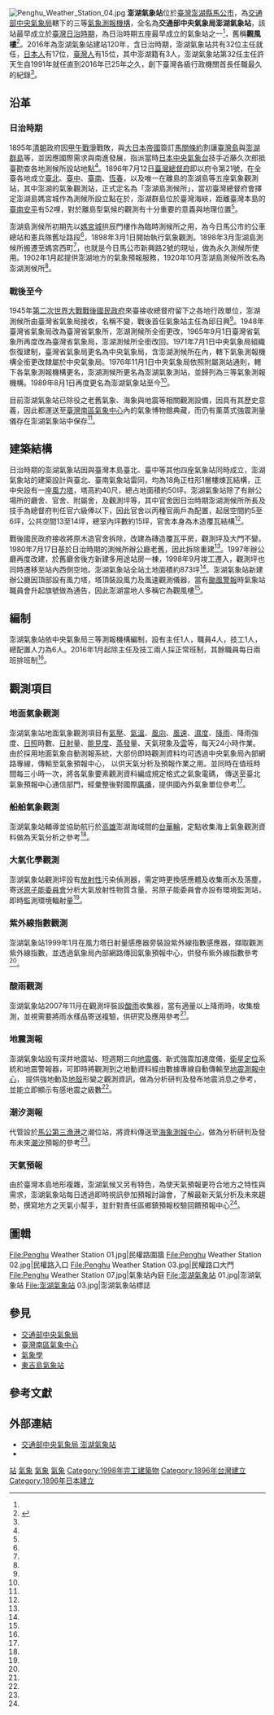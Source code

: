 {{Infobox weather station
| name = 澎湖氣象站
| subheader =Penghu Weather Station
| image = 澎湖氣象站 04.jpg
| caption = 澎湖氣象站
| organization = [[交通部中央氣象局|交通部中央氣象局]]
| code = 46735
| type = 三等氣象站
| abbreviation = TTN
| location = {{ROC-TW}}<br>[[澎湖縣|澎湖縣]][[馬公市|馬公市]]復興里新興路2號<ref name="教育部"/>
| coordinates = {{coord|23|33|55.17|N|119|33|48.982|E|display=inline,title}}
| locmapin = Taiwan
| map_relief = yes
| map_caption = 在臺灣的位置
| altitude = 10.678公尺
| barometer_altitude = 11.4公尺
| established = {{Start date|1896}}（日治時期）
| website = [https://www.cwb.gov.tw/V8/C/A/organ/46735.html www.cwb.gov.tw]
| commons = Category:Penghu Weather Station
}}
[[File:Penghu_Weather_Station_04.jpg|thumb]]
'''澎湖氣象站'''位於[[臺灣|臺灣]][[澎湖縣|澎湖縣]][[馬公市|馬公市]]，為[[交通部中央氣象局|交通部中央氣象局]]轄下的三等[[氣象站|氣象測報機構]]，全名為'''交通部中央氣象局澎湖氣象站'''，該站最早成立於[[臺灣日治時期|臺灣日治時期]]，為日治時期五座最早成立的氣象站之一<ref name="中央氣象局"/>，舊稱'''觀風樓'''<ref>{{Cite web|title=〈觀風樓〉|url=https://penghu.info/OBDA164BC91D38705CF1|accessdate=2020-08-25|author=|date=|format=|publisher=Penghu.Info｜澎湖知識服務平台|language=zh-tw}}</ref>。2016年為澎湖氣象站建站120年，含日治時期，澎湖氣象站共有32位主任就任，[[日本人|日本人]]有17位，[[臺灣人|臺灣人]]有15位，其中澎湖籍有3人，澎湖氣象站第32任主任許天生自1991年就任直到2016年已25年之久，創下臺灣各級行政機關首長任職最久的紀錄<ref name="大紀元"/>。

== 沿革 ==
=== 日治時期 ===
1895年[[清朝|清朝]]政府因[[甲午戰爭|甲午戰爭]]戰敗，與[[大日本帝國|大日本帝國]]簽訂[[馬關條約|馬關條約]]割讓[[臺灣島|臺灣島]]與[[澎湖群島|澎湖群島]]等，並因應國際需求與南進發展，指派當時[[氣象廳_(日本)|日本中央氣象台]]技手近藤久次郎抵臺勘查各地測候所設站地點<ref name="大紀元"/>。1896年7月12日[[臺灣總督府|臺灣總督府]]即以府令第21號，在全臺各地成立[[臺北氣象站|臺北]]、[[臺中氣象站|臺中]]、[[臺南氣象站|臺南]]、[[恆春氣象站|恆春]]，以及唯一在離島的澎湖島等五座氣象觀測站，其中澎湖的氣象觀測站，正式定名為「澎湖島測候所」，當初臺灣總督府會擇定澎湖島媽宮城作為測候所設立點在於，澎湖群島位於臺灣海峽，距離臺灣本島的[[臺南市|臺南]][[安平區|安平]]有52哩，對於離島型氣候的觀測有十分重要的意義與地理位置<ref name="中央氣象局2"/>。

澎湖島測候所初期先以[[媽宮城|媽宮城]]拱辰門樓作為臨時測候所之用，為今日馬公市的公車總站和憲兵隊舊址路段<ref name="獨家澎湖報"/>，1898年3月1日開始執行氣象觀測。1898年3月澎湖島測候所搬遷至媽宮西町<ref name="澎湖知識服務平台"/>，也就是今日馬公市新興路2號的現址，做為永久測候所使用。1902年1月起提供澎湖地方的氣象預報服務，1920年10月澎湖島測候所改名為澎湖測候所<ref name="中央氣象局2"/>。

=== 戰後至今 ===
1945年[[第二次世界大戰|第二次世界大戰]][[臺灣戰後時期|戰後]][[國民政府|國民政府]]來臺接收總督府留下之各地行政單位，澎湖測候所由臺灣省氣象局接收，名稱不變，戰後首任氣象站主任為邱日興<ref name="上報"/>。1948年臺灣省氣象局改為臺灣省氣象所，澎湖測候所全銜更改，1965年9月1日臺灣省氣象所再度改為臺灣省氣象局，澎湖測候所全銜改回。1971年7月1日中央氣象局組織恢復建制，臺灣省氣象局更名為中央氣象局，含澎湖測候所在內，轄下氣象測報機構全銜更改隸屬於中央氣象局。1976年11月1日中央氣象局依照附屬測站通則，轄下各氣象測報機構更名，澎湖測候所更名為澎湖氣象測站，並歸列為三等氣象測報機構。1989年8月1日再度更名為澎湖氣象站至今<ref name="中央氣象局2"/>。

目前澎湖氣象站已除役之老舊氣象、海象與地震等相關觀測設備，因具有其歷史意義，因此都運送至[[臺灣南區氣象中心|臺灣南區氣象中心]]內的氣象博物館典藏，而仍有薰蒸式強震測量儀存在澎湖氣象站中保存<ref name="大紀元"/>。

== 建築結構 ==
日治時期的澎湖氣象站因與臺灣本島臺北、臺中等其他四座氣象站同時成立，澎湖氣象站的建築設計與臺北、臺南氣象站雷同，均為18角正柱形1層樓煉瓦結構，正中央設有一座[[風力塔|風力塔]]，塔高約40尺，總占地面積約50坪。澎湖氣象站除了有辦公場所的廳舍、官舍、附屬舍，及觀測坪等，其中官舍因日治時期澎湖測候所所長及技手為總督府判任官六級俸以下，因此官舍以丙種官兩戶為配置，起居空間約5至6坪，公共空間13至14坪，總室內坪數約15坪，官舍本身為木造覆瓦結構<ref name="中央氣象局2"/>。

戰後國民政府接收將原木造官舍拆除，改建為磚造覆瓦平房，觀測坪及大門不變。1980年7月17日基於日治時期的測候所辦公廳老舊，因此拆除重建<ref name="中央氣象局2"/>。1997年辦公廳再度改建，於舊廳舍後方新建多用途站房一棟，1998年9月竣工遷入，觀測坪也同時遷移至站內西側空地。澎湖氣象站全站土地面積約873坪<ref name="中央氣象局"/>。澎湖氣象站新建辦公廳因頂部設有風力塔，塔頂裝設風力及風速觀測儀器，當有[[颱風警報|颱風警報]]時氣象站職員會升起旗號做為通告，因此澎湖當地人多稱它為觀風樓<ref name="澎湖知識服務平台"/>。

== 編制 ==
澎湖氣象站依中央氣象局三等測報機構編制，設有主任1人，職員4人，技工1人，總配置人力為6人。2016年1月起除主任及技工兩人採正常班制，其餘職員每日兩班排班制<ref name="中央氣象局"/>。

== 觀測項目 ==
=== 地面氣象觀測 ===
澎湖氣象站地面氣象觀測項目有[[氣壓|氣壓]]、[[氣溫|氣溫]]、[[風向|風向]]、[[風速|風速]]、[[濕度|濕度]]、[[降雨|降雨]]、降雨強度、[[日照|日照]]時數、[[日射|日射]]量、[[能見度|能見度]]、[[蒸發|蒸發]]量、天氣現象及[[雲|雲]]等，每天24小時作業。由於採用地面氣象自動測報系統，大部份即時觀測資料均可透過中央氣象局內部網路專線，傳輸至氣象預報中心， 以供天氣分析及預報作業之用。並同時在值班時間每三小時一次，將各氣象要素觀測資料編成規定格式之氣象電碼， 傳送至臺北氣象預報中心通信部門，經彙整後對國際[[廣播|廣播]]，提供國內外氣象單位參考<ref name="中央氣象局"/>。

=== 船舶氣象觀測 ===
澎湖氣象站輔導並協助航行於[[高雄市|高雄]]澎湖海域間的[[台華輪|台華輪]]，定點收集海上氣象觀測資料做為天氣分析之參考<ref name="中央氣象局"/>。

=== 大氣化學觀測 ===
澎湖氣象站觀測坪設有[[放射性|放射性]]污染偵測器，需定時更換感應體及收集雨水及落塵，寄送[[原子能委員會|原子能委員會]]分析大氣放射性物質含量。另原子能委員會亦設有環境監測站，即時監測環境輻射量<ref name="中央氣象局"/>。

=== 紫外線指數觀測 ===
澎湖氣象站1999年1月在風力塔日射量感應器旁裝設紫外線指數感應器，擷取觀測紫外線指數，並透過氣象局內部網路傳回氣象預報中心，供發布紫外線指數參考<ref name="中央氣象局"/>。

=== 酸雨觀測 ===
澎湖氣象站2007年11月在觀測坪裝設[[酸雨|酸雨]]收集器，當有適量以上降雨時，收集檢測，並視需要將雨水樣品寄送複驗，供研究及應用參考<ref name="中央氣象局"/>。

=== 地震測報 ===
澎湖氣象站設有深井地震站、短週期三向[[地震儀|地震儀]]、新式強震加速度儀，[[GPS|衛星定位]]系統和地震警報器，可即時將觀測到之地動資料經由數據專線自動傳輸至[[地震測報中心|地震測報中心]]， 提供強地動及[[地殼|地殼]]形變之觀測資訊，做為分析研判及發布地震消息之參考，並能立即顯示有感地震之級數<ref name="中央氣象局"/>。

=== 潮汐測報 ===
代管設於[[馬公港|馬公第三漁港]]之潮位站，將資料傳送至[[海象測報中心|海象測報中心]]，做為分析研判及發布未來[[潮汐|潮汐]]預報的參考<ref name="中央氣象局"/>。

=== 天氣預報 ===
由於臺灣本島地形複雜，澎湖氣候又另有特色，為使天氣預報更符合地方之特性與需求，澎湖氣象站每日透過即時視訊參加預報討論會，了解最新天氣分析及未來趨勢，撰寫地方之天氣小幫手，並針對責任區鄉鎮預報校驗回饋預報中心<ref name="中央氣象局"/>。

== 圖輯 ==
<gallery mode="packed-overlay" heights="250">
File:Penghu Weather Station 01.jpg|民權路圍牆
File:Penghu Weather Station 02.jpg|民權路入口
File:Penghu Weather Station 03.jpg|民權路口大門
File:Penghu Weather Station 07.jpg|氣象站內庭
File:澎湖氣象站 01.jpg|澎湖氣象站
File:澎湖氣象站 03.jpg|澎湖氣象站標誌
</gallery>

== 參見 ==
* [[交通部中央氣象局|交通部中央氣象局]]
* [[臺灣南區氣象中心|臺灣南區氣象中心]]
* [[氣象學|氣象學]]
* [[東吉島氣象站|東吉島氣象站]]

== 參考文獻 ==
{{reflist|2|refs=

<ref name="中央氣象局">{{Cite web|language=zh-TW|url=https://www.cwb.gov.tw/V8/C/A/organ/46735.html|title=澎湖氣象站|author=|publisher=交通部中央氣象局|date=|accessdate=2020-08-10|archive-date=2021-10-31|archive-url=https://web.archive.org/web/20211031060313/https://www.cwb.gov.tw/V8/C/A/organ/46735.html|dead-url=no}}</ref>

<ref name="中央氣象局2">{{Cite web|language=zh-TW|url=http://photino.cwb.gov.tw/rdcweb/lib/cd/cd08bk/cwbarcht.pdf|title=台灣氣候建築史料調查研究|author=|publisher=中央氣象局|date=|accessdate=2020-08-10|archive-date=2018-05-18|archive-url=https://web.archive.org/web/20180518055019/http://photino.cwb.gov.tw/rdcweb/lib/cd/cd08bk/cwbarcht.pdf|dead-url=no}}</ref>

<ref name="大紀元">{{Cite web|language=zh-TW|url=https://www.epochtimes.com/b5/16/11/11/n8482497.htm|title=台灣歷史最悠久 澎湖氣象站走過2甲子|author=|publisher=大紀元|date=2016-11-11|accessdate=2020-08-10}}</ref>

<ref name="教育部">{{Cite web|language=zh-TW|url=https://outdoor.moe.edu.tw/home/resource/detail.php?type=place&id=53|title=澎湖氣象站|author=|publisher=教育部 國民及學前教育署|date=2019-04-09|accessdate=2020-08-10|archive-date=2022-01-01|archive-url=https://web.archive.org/web/20220101032032/https://outdoor.moe.edu.tw/home/resource/detail.php?type=place&id=53|dead-url=no}}</ref>

<ref name="獨家澎湖報">{{Cite web|language=zh-TW|url=https://www.penghunews.com/education/3376/|title=橫跨兩世紀 比台灣還老15歲的澎湖氣象站|author=呂小文|publisher=獨家澎湖報|date=2018-09-18|accessdate=2020-08-10}}</ref>

<ref name="上報">{{Cite web|language=zh-TW|url=https://www.upmedia.mg/news_info.php?SerialNo=6970|title=澎湖氣象站120歲了　主任許天生也是元老級員工|author=|publisher=上報|date=2016-11-05|accessdate=2020-08-10|archive-date=2020-08-15|archive-url=https://web.archive.org/web/20200815081400/https://www.upmedia.mg/news_info.php?SerialNo=6970|dead-url=no}}</ref>

<ref name="澎湖知識服務平台">{{Cite web|language=zh-TW|url=https://penghu.info/OBDA164BC91D38705CF1|title=觀風樓|author=|publisher=澎湖知識服務平台|date=|accessdate=2020-08-10}}</ref>

}}
== 外部連結 ==
{{commons category|Penghu Weather Station|澎湖氣象站}}
* [https://www.cwb.gov.tw/V8/C/A/organ/46735.html 交通部中央氣象局 澎湖氣象站] {{Wayback|url=https://www.cwb.gov.tw/V8/C/A/organ/46735.html |date=20211031060313 }}
* {{Facebook|PenghuWeatherStation|澎湖氣象站}}

{{臺灣氣象站}}
[[Category:中央氣象局|站]]
[[Category:澎湖縣的政府機構|氣象]]
[[Category:澎湖縣建築物|氣象]]
[[Category:馬公市組織|氣象]]
[[Category:1998年完工建築物|Category:1998年完工建築物]]
[[Category:1896年台灣建立|Category:1896年台灣建立]]
[[Category:1896年日本建立|Category:1896年日本建立]]